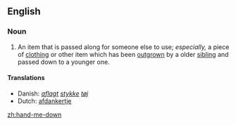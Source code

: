 ==English==

===Noun===
{{en-noun|sg=[[hand]]-[[me]]-[[down]]}}

#An item that is passed along for someone else to use; ''especially,'' a piece of [[clothing]] or other item which has been [[outgrow]]n by a older [[sibling]] and passed down to a younger one.

====Translations====
{{trans-top|An item that is passed along for someone else to use}}
*Danish: ''[[aflagt]] [[stykke]] [[tøj]]''<!-- not wikified as a unit since doesn't seem to be idiomatic as a unit -->
*Dutch: [[afdankertje]] {{n}}
{{trans-mid}}
{{trans-bottom}}

[[zh:hand-me-down]]